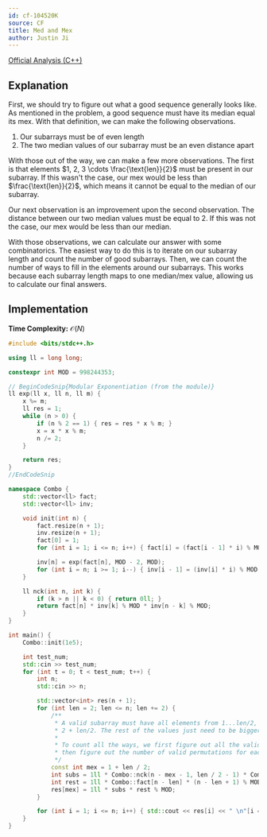```yaml
---
id: cf-104520K
source: CF
title: Med and Mex
author: Justin Ji
---
```


[Official Analysis (C++)](https://codeforces.com/blog/entry/119632)

## Explanation

First, we should try to figure out what a good sequence
generally looks like. As mentioned in the problem, a good
sequence must have its median equal its mex. With that definition, we can make the following
observations.

1. Our subarrays must be of even length
2. The two median values of our subarray must be an even distance apart

With those out of the way, we can make a few more observations. The first is that
elements $1, 2, 3 \cdots \frac{\text{len}}{2}$ must be present
in our subarray. If this wasn't the case, our mex would be less than $\frac{\text{len}}{2}$,
which means it cannot be equal to the median of our subarray.

Our next observation is an improvement upon the second observation. The distance
between our two median values must be equal to $2$. If this was not the case,
our mex would be less than our median.

With those observations, we can calculate our answer with some combinatorics.
The easiest way to do this is to iterate on our subarray length and count the
number of good subarrays. Then, we can count the number
of ways to fill in the elements around our subarrays. This works because each
subarray length maps to one median/mex value, allowing us to calculate
our final answers.

## Implementation

**Time Complexity:** $\mathcal{O}(N)$

<LanguageSection>
<CPPSection>

```cpp
#include <bits/stdc++.h>

using ll = long long;

constexpr int MOD = 998244353;

// BeginCodeSnip{Modular Exponentiation (from the module)}
ll exp(ll x, ll n, ll m) {
	x %= m;
	ll res = 1;
	while (n > 0) {
		if (n % 2 == 1) { res = res * x % m; }
		x = x * x % m;
		n /= 2;
	}

	return res;
}
//EndCodeSnip

namespace Combo {
	std::vector<ll> fact;
	std::vector<ll> inv;

	void init(int n) {
		fact.resize(n + 1);
		inv.resize(n + 1);
		fact[0] = 1;
		for (int i = 1; i <= n; i++) { fact[i] = (fact[i - 1] * i) % MOD; }

		inv[n] = exp(fact[n], MOD - 2, MOD);
		for (int i = n; i >= 1; i--) { inv[i - 1] = (inv[i] * i) % MOD; }
	}

	ll nck(int n, int k) {
		if (k > n || k < 0) { return 0ll; }
		return fact[n] * inv[k] % MOD * inv[n - k] % MOD;
	}
}

int main() {
	Combo::init(1e5);

	int test_num;
	std::cin >> test_num;
	for (int t = 0; t < test_num; t++) {
		int n;
		std::cin >> n;

		std::vector<int> res(n + 1);
		for (int len = 2; len <= n; len += 2) {
			/**
			 * A valid subarray must have all elements from 1...len/2, and also have
			 * 2 + len/2. The rest of the values just need to be bigger than 2 + len/2.
			 *
			 * To count all the ways, we first figure out all the valid subarrays, and
			 * then figure out the number of valid permutations for each subarray.
			 */
			const int mex = 1 + len / 2;
			int subs = 1ll * Combo::nck(n - mex - 1, len / 2 - 1) * Combo::fact[len] % MOD;
			int rest = 1ll * Combo::fact[n - len] * (n - len + 1) % MOD;
			res[mex] = 1ll * subs * rest % MOD;
		}

		for (int i = 1; i <= n; i++) { std::cout << res[i] << " \n"[i == n]; }
	}
}
```

</CPPSection>
</LanguageSection>
